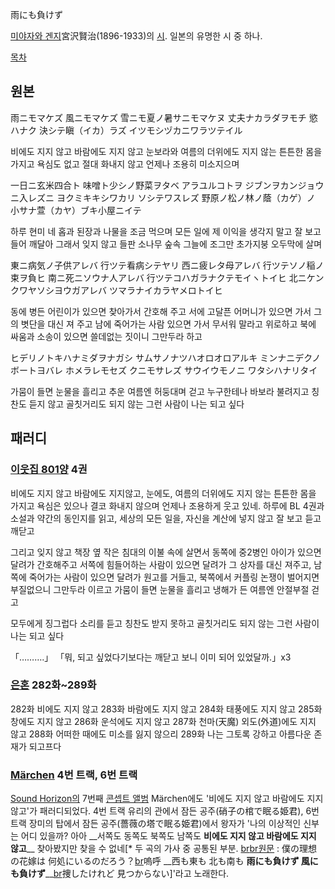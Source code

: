 雨にも負けず 

[[미야자와 겐지]]宮沢賢治(1896-1933)의 [[시]].
일본의 유명한 시 중 하나.

[[목차]]
== 원본 ==
雨ニモマケズ 風ニモマケズ
雪ニモ夏ノ暑サニモマケヌ
丈夫ナカラダヲモチ 慾ハナク
決シテ瞋（イカ）ラズ イツモシヅカニワラツテイル

비에도 지지 않고 바람에도 지지 않고
눈보라와 여름의 더위에도 지지 않는
튼튼한 몸을 가지고 욕심도 없고
절대 화내지 않고 언제나 조용히 미소지으며
 
一日ニ玄米四合ト 味噌ト少シノ野菜ヲタベ
アラユルコトヲ ジブンヲカンジョウニ入レズニ
ヨクミキキシワカリ ソシテワスレズ
野原ノ松ノ林ノ蔭（カゲ）ノ 小サナ萱（カヤ）ブキ小屋ニイテ

하루 현미 네 홉과 된장과 나물을 조금 먹으며
모든 일에 제 이익을 생각지 말고
잘 보고 들어 깨달아 그래서 잊지 않고
들판 소나무 숲속 그늘에 조그만 초가지붕 오두막에 살며
 
東ニ病気ノ子供アレバ 行ツテ看病シテヤリ
西ニ疲レタ母アレバ 行ツテソノ稲ノ束ヲ負ヒ
南ニ死ニソウナ人アレバ 行ツテコハガラナクテモイヽトイヒ
北ニケンクワヤソシヨウガアレバ ツマラナイカラヤメロトイヒ

동에 병든 어린이가 있으면 찾아가서 간호해 주고
서에 고달픈 어머니가 있으면 가서 그의 볏단을 대신 져 주고
남에 죽어가는 사람 있으면 가서 무서워 말라고 위로하고
북에 싸움과 소송이 있으면 쓸데없는 짓이니 그만두라 하고
 
ヒデリノトキハナミダヲナガシ
サムサノナツハオロオロアルキ
ミンナニデクノボートヨバレ
ホメラレモセズ クニモサレズ
サウイウモノニ ワタシハナリタイ

가뭄이 들면 눈물을 흘리고
추운 여름엔 허둥대며 걷고
누구한테나 바보라 불려지고
칭찬도 듣지 않고 골칫거리도 되지 않는
그런 사람이 나는 되고 싶다

== 패러디 ==
=== [[이웃집 801양]] 4권 ===
비에도 지지 않고 바람에도 지지않고,
눈에도, 여름의 더위에도 지지 않는 튼튼한 몸을 가지고
욕심은 있으나 
결코 화내지 않으며
언제나 조용하게 웃고 있네.
하루에 BL 4권과 소설과 약간의 동인지를 읽고,
세상의 모든 일을, 
자신을 계산에 넣지 않고 잘 보고 듣고 깨닫고

그리고 잊지 않고 
책장 옆 작은 침대의 이불 속에 살면서
동쪽에 중2병인 아이가 있으면 달려가 간호해주고
서쪽에 힘들어하는 사람이 있으면 달려가 그 상자를 대신 져주고,
남쪽에 죽어가는 사람이 있으면 달려가 원고를 거들고,
북쪽에서 커플링 논쟁이 벌어지면 부질없으니 그만두라 이르고
가뭄이 들면 눈물을 흘리고
냉해가 든 여름엔 안절부절 걷고

모두에게 징그럽다 소리를 듣고
칭찬도 받지 못하고 골칫거리도 되지 않는
그런 사람이 나는 되고 싶다

「……….」
「뭐, 되고 싶었다기보다는 깨닫고 보니 이미 되어 있었달까.」x3

=== [[은혼]] 282화~289화 ===
282화 비에도 지지 않고
283화 바람에도 지지 않고
284화 태풍에도 지지 않고
285화 창에도 지지 않고
286화 운석에도 지지 않고
287화 천마(天魔) 외도(外道)에도 지지 않고
288화 어떠한 때에도 미소를 잃지 않으리
289화 나는 그토록 강하고 아름다운 존재가 되고프다

=== [[메르헨(음반)|Märchen]] 4번 트랙, 6번 트랙 ===
[[Sound Horizon]]의 7번째 [[콘셉트 앨범]] Märchen에도 '비에도 지지 않고 바람에도 지지 않고'가 패러디되었다. 4번 트랙 유리의 관에서 잠든 공주(硝子の棺で眠る姫君), 6번 트랙 장미의 탑에서 잠든 공주(薔薇の塔で眠る姫君)에서 왕자가 '나의 이상적인 신부는 어디 있을까? 아아 __서쪽도 동쪽도 북쪽도 남쪽도 '''비에도 지지 않고 바람에도 지지 않고'''__ 찾아봤지만 찾을 수 없네[* 두 곡의 가사 중 공통된 부분. [[br]][[br]]원문 : 僕の理想の花嫁は 何処にいるのだろう？[[br]]嗚呼 __西も東も 北も南も '''雨にも負けず 風にも負けず'''__[[br]]捜したけれど 見つからない]'라고 노래한다.
